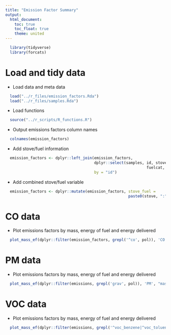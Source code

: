 ```yaml
---
title: "Emission Factor Summary"
output:
  html_document:
    toc: true
    toc_float: true
    theme: united
---
```


```r
  library(tidyverse)
  library(forcats)
```

# Load and tidy data

* Load data and meta data

```r
  load("../r_files/emission_factors.Rda")
  load("../r_files/samples.Rda")
```

* Load functions

```r
  source("../r_scripts/R_functions.R")
```

* Output emissions factors column names 

```r
  colnames(emission_factors)
```

* Add stove/fuel information

```r
  emission_factors <- dplyr::left_join(emission_factors, 
                                       dplyr::select(samples, id, stove, fuel,
                                                              fuelcat, stovecat),
                                       by = "id")
```

* Add combined stove/fuel variable

```r
  emission_factors <- dplyr::mutate(emission_factors, stove_fuel = 
                                                      paste0(stove, ":", fuel))
```

# CO data

* Plot emissions factors by mass, energy of fuel and energy delivered

```r
  plot_mass_ef(dplyr::filter(emission_factors, grepl('^co', pol)), 'CO')
```

# PM data

* Plot emissions factors by mass, energy of fuel and energy delivered

```r
  plot_mass_ef(dplyr::filter(emissions, grepl('grav', pol)), 'PM', "mass")
```

# VOC data

* Plot emissions factors by mass, energy of fuel and energy delivered

```r
  plot_mass_ef(dplyr::filter(emissions, grepl('^voc_benzene|^voc_toluene', pol)), 'VOCs', "mass")
```
